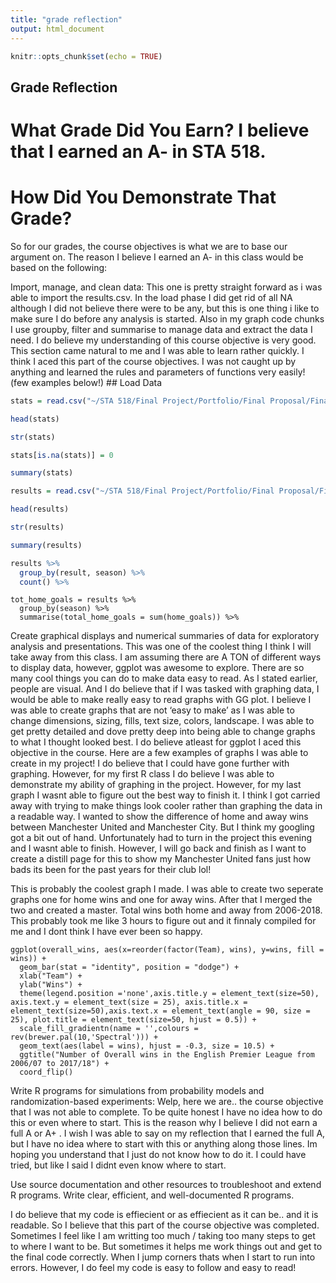 ```yaml
---
title: "grade reflection"
output: html_document
---
```


```r
knitr::opts_chunk$set(echo = TRUE)
```

## Grade Reflection

# What Grade Did You Earn? I believe that I earned an A- in STA 518.

# How Did You Demonstrate That Grade? 
So for our grades, the course objectives is what we are to base our argument on. The reason I believe I earned an A- in this class would be based on the following:

Import, manage, and clean data: This one is pretty straight forward as i was able to import the results.csv. In the load phase I did get rid of all NA although I did not believe there were to be any, but this is one thing i like to make sure I do before any analysis is started. Also in my graph code chunks I use groupby, filter and summarise to manage data and extract the data I need. I do believe my understanding of this course objective is very good. This section came natural to me and I was able to learn rather quickly. I think I aced this part of the course objectives. I was not caught up by anything and learned the rules and parameters of functions very easily! (few examples below!)
## Load Data

```r

stats = read.csv("~/STA 518/Final Project/Portfolio/Final Proposal/Final Draft Portfolio/results.csv")

head(stats)

str(stats)

stats[is.na(stats)] = 0

summary(stats)

results = read.csv("~/STA 518/Final Project/Portfolio/Final Proposal/Final Draft Portfolio/results.csv")

head(results)

str(results)

summary(results)
```
```r

results %>%
  group_by(result, season) %>%
  count() %>%
```
```
tot_home_goals = results %>%
  group_by(season) %>%
  summarise(total_home_goals = sum(home_goals)) %>%
```
Create graphical displays and numerical summaries of data for exploratory analysis and presentations.
This was one of the coolest thing I think I will take away from this class. I am assuming there are A TON of different ways to display data, however, ggplot was awesome to explore. There are so many cool things you can do to make data easy to read. As I stated earlier, people are visual. And I do believe that if I was tasked with graphing data, I would be able to make really easy to read graphs with GG plot. I believe I was able to create graphs that are not 'easy to make' as I was able to change dimensions, sizing, fills, text size, colors, landscape. I was able to get pretty detailed and dove pretty deep into being able to change graphs to what I thought looked best. I do believe atleast for ggplot I aced this objective in the course. Here are a few examples of graphs I was able to create in my project! I do believe that I could have gone further with graphing. However, for my first R class I do believe I was able to demonstrate my ability of graphing in the project. However, for my last graph I wasnt able to figure out the best way to finish it. I think I got carried away with trying to make things look cooler rather than graphing the data in a readable way. I wanted to show the difference of home and away wins between Manchester United and Manchester City. But I think my googling got a bit out of hand. Unfortunately had to turn in the project this evening and I wasnt able to finish. However, I will go back and finish as I want to create a distill page for this to show my Manchester United fans just how bads its been for the past years for their club lol!

This is probably the coolest graph I made. I was able to create two seperate graphs one for home wins and one for away wins. After that I merged the two and created a master. Total wins both home and away from 2006-2018. This probably took me like 3 hours to figure out and it finnaly compiled for me and I dont think I have ever been so happy.
```
ggplot(overall_wins, aes(x=reorder(factor(Team), wins), y=wins, fill = wins)) + 
  geom_bar(stat = "identity", position = "dodge") + 
  xlab("Team") + 
  ylab("Wins") + 
  theme(legend.position ='none',axis.title.y = element_text(size=50), axis.text.y = element_text(size = 25), axis.title.x = element_text(size=50),axis.text.x = element_text(angle = 90, size = 25), plot.title = element_text(size=50, hjust = 0.5)) +
  scale_fill_gradientn(name = '',colours = rev(brewer.pal(10,'Spectral'))) +
  geom_text(aes(label = wins), hjust = -0.3, size = 10.5) +
  ggtitle("Number of Overall wins in the English Premier League from 2006/07 to 2017/18") +
  coord_flip()
```

Write R programs for simulations from probability models and randomization-based experiments: Welp, here we are.. the course objective that I was not able to complete. To be quite honest I have no idea how to do this or even where to start. This is the reason why I believe I did not earn a full A or A+ . I wish I was able to say on my reflection that I earned the full A, but I have no idea where to start with this or anything along those lines. Im hoping you understand that I just do not know how to do it. I could have tried, but like I said I didnt even know where to start. 

Use source documentation and other resources to troubleshoot and extend R programs.
Write clear, efficient, and well-documented R programs.

I do believe that my code is effiecient or as effiecient as it can be.. and it is readable. So I believe that this part of the course objective was completed. Sometimes I feel like I am writting too much / taking too many steps to get to where I want to be. But sometimes it helps me work things out and get to the final code correctly. When I jump corners thats when I start to run into errors. However, I do feel my code is easy to follow and easy to read!

